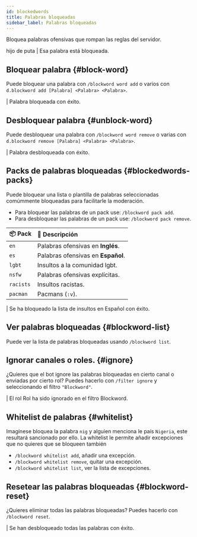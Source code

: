 ```yaml
---
id: blockedwords
title: Palabras bloqueadas
sidebar_label: Palabras bloqueadas
---
```


Bloquea palabras ofensivas que rompan las reglas del servidor.

<DiscordMessages>
  <discord-message profile="user"><span className="red-text">hijo de puta</span></discord-message>
  <discord-message profile="bot">
    <discord-custom-emoji name="error"></discord-custom-emoji> | Esa palabra está bloqueada.
  </discord-message>
</DiscordMessages>

## Bloquear palabra {#block-word}
Puede bloquear una palabra con `/blockword word add` o varios con  `d.blockword add [Palabra] <Palabra> <Palabra>`.

<DiscordMessages>
  <discord-message profile="bot">
    <discord-command slot="reply" profile="user" command="/blockword word add">
    </discord-command>
    <discord-custom-emoji name="checknew"></discord-custom-emoji> | Palabra bloqueada con éxito.
  </discord-message>
</DiscordMessages>

## Desbloquear palabra {#unblock-word}
Puede desbloquear una palabra con `/blockword word remove` o varias con `d.blockword remove [Palabra] <Palabra> <Palabra>`.

<DiscordMessages>
  <discord-message profile="bot">
    <discord-command slot="reply" profile="user" command="/blockword word remove">
    </discord-command>
    <discord-custom-emoji name="checknew"></discord-custom-emoji> | Palabra desbloqueada con éxito.
  </discord-message>
</DiscordMessages>

## Packs de palabras bloqueadas {#blockedwords-packs}
Puede bloquear una lista o plantilla de palabras seleccionadas comúmmente bloqueadas para facilitarle la moderación.

* Para bloquear las palabras de un pack use: `/blockword pack add`.
* Para desbloquear las palabras de un pack use: `/blockword pack remove`.

| 📦 Pack   | 📣 Descripción                    |
| :-------- | :-------------------------------- |
| `en`      | Palabras ofensivas en __Inglés__. |
| `es`      | Palabras ofensivas en __Español__.|
| `lgbt`    | Insultos a la comunidad lgbt.     |
| `nsfw`    | Palabras ofensivas explícitas.    |
| `racists` | Insultos racistas.                |
| `pacman`  | Pacmans (`:v`).                   |

<DiscordMessages>
  <discord-message profile="bot">
    <discord-command slot="reply" profile="user" command="/blockword pack add">
    </discord-command>
    <discord-custom-emoji name="checknew"></discord-custom-emoji> | Se ha bloqueado la lista de insultos en Español con éxito.
  </discord-message>
</DiscordMessages>

## Ver palabras bloqueadas {#blockword-list}
Puede ver la lista de palabras bloqueadas usando `/blockword list`.

## Ignorar canales o roles. {#ignore}
¿Quieres que el bot ignore las palabras bloqueadas en cierto canal o enviadas por cierto rol? Puedes hacerlo con `/filter ignore` y seleccionando el filtro `"Blockword"`.

<DiscordMessages>
  <discord-message profile="bot">
    <discord-command slot="reply" profile="user" command="/filter ignore role">
    </discord-command>
    <discord-custom-emoji name="checknew"></discord-custom-emoji> | El rol <discord-mention type="role">Rol</discord-mention> ha sido <discord-underlined>ignorado</discord-underlined> en el filtro <discord-bold>Blockword</discord-bold>.
  </discord-message>
</DiscordMessages>

## Whitelist de palabras {#whitelist}

Imagínese bloquea la palabra `nig` y alguien menciona le país `Nigeria`, este resultará sancionado por ello.
La whitelist le permite añadir excepciones que no quieres que se bloqueen también

* `/blockword whitelist add`, añadir una excepción.
* `/blockword whitelist remove`, quitar una excepción.
* `/blockword whitelist list`, ver la lista de excepciones.

## Resetear las palabras bloqueadas {#blockword-reset}
¿Quieres eliminar todas las palabras bloqueadas? Puedes hacerlo con `/blockword reset`.

<DiscordMessages>
  <discord-message profile="bot">
    <discord-command slot="reply" profile="user" command="/blockword reset">
    </discord-command>
    <discord-custom-emoji name="checknew"></discord-custom-emoji> | Se han desbloqueado todas las palabras con éxito.
  </discord-message>
</DiscordMessages>
